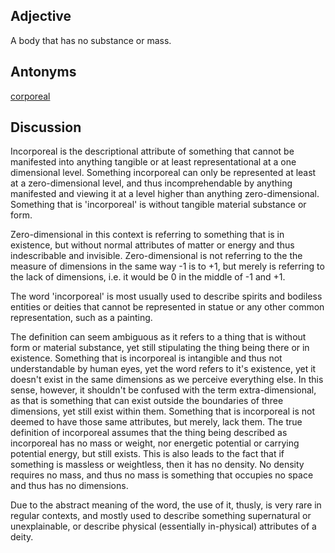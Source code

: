 ==Adjective==

A body that has no substance or mass.


==Antonyms==

[[corporeal]]

==Discussion==
<!--
Incorporeal things are those that seem to exist but can not actually be touched, have no mass, and otherwise are only real in the sense that they appear to be real in an illusory way.-->
Incorporeal is the descriptional attribute of something that cannot be manifested into anything tangible or at least representational at a one dimensional level. Something incorporeal can only be represented at least at a zero-dimensional level, and thus incomprehendable by anything manifested and viewing it at a level higher than anything zero-dimensional. Something that is 'incorporeal' is without tangible material substance or form.

Zero-dimensional in this context is referring to something that is in existence, but without normal attributes of matter or energy and thus indescribable and invisible. Zero-dimensional is not referring to the the measure of dimensions in the same way -1 is to +1, but merely is referring to the lack of dimensions, i.e. it would be 0 in the middle of -1 and +1.

The word 'incorporeal' is most usually used to describe spirits and bodiless entities or deities that cannot be represented in statue or any other common representation, such as a painting.

The definition can seem ambiguous as it refers to a thing that is without form or material substance, yet still stipulating the thing being there or in existence. Something that is incorporeal is intangible and thus not understandable by human eyes, yet the word refers to it's existence, yet it doesn't exist in the same dimensions as we perceive everything else. In this sense, however, it shouldn't be confused with the term extra-dimensional, as that is something that can exist outside the boundaries of three dimensions, yet still exist within them. Something that is incorporeal is not deemed to have those same attributes, but merely, lack them. The true definition of incorporeal assumes that the thing being described as incorporeal has no mass or weight, nor energetic potential or carrying potential energy, but still exists. This is also leads to the fact that if something is massless or weightless, then it has no density. No density requires no mass, and thus no mass is something that occupies no space and thus has no dimensions.

Due to the abstract meaning of the word, the use of it, thusly, is very rare in regular contexts, and mostly used to describe something supernatural or unexplainable, or describe physical (essentially in-physical) attributes of a deity.